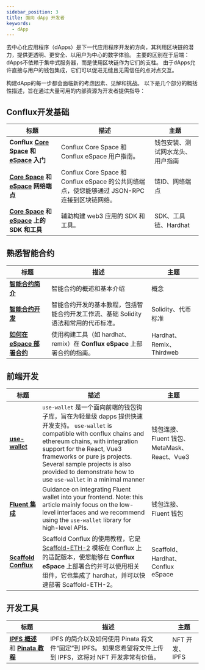 ```yaml
---
sidebar_position: 3
title: 面向 dApp 开发者
keywords:
  - dApp
---
```


去中心化应用程序（dApps）是下一代应用程序开发的方向，其利用区块链的潜力，提供更透明、更安全、以用户为中心的数字体验。 主要的区别在于后端：dApps不依赖于集中式服务器，而是使用区块链作为它们的支柱。 由于dApps允许直接与用户的钱包集成，它们可以促进无缝且无需信任的点对点交互。

构建dApp的每一步都会面临新的考虑因素、见解和挑战。 以下是几个部分的概括性描述，旨在通过大量可用的内部资源为开发者提供指导：

## Conflux开发基础

| 标题                                                                                                             | 描述                                                                    | 主题               |
| -------------------------------------------------------------------------------------------------------------- | --------------------------------------------------------------------- | ---------------- |
| **Conflux [Core Space](../core/getting-started/installing-a-wallet.md) 和 [eSpace](../espace/UserGuide.md) 入门** | Conflux Core Space 和 Conflux eSpace 用户指南。                             | 钱包安装、测试网水龙头、用户指南 |
| **[Core Space](../core/core-endpoints.md) 和 [eSpace](../espace/network-endpoints.md) 网络端点**                    | Conflux Core Space 和 Conflux eSpace 的公共网络端点，使您能够通过 JSON-RPC 连接到区块链网络。 | 链ID、网络端点         |
| **[Core Space](/docs/category/sdks-and-tools) 和 [eSpace](../espace/DeveloperQuickstart.md) 上的 SDK 和工具**        | 辅助构建 web3 应用的 SDK 和工具。                                                | SDK、工具链、Hardhat  |

## 熟悉智能合约

| 标题                                                           | 描述                                                    | 主题                      |
| ------------------------------------------------------------ | ----------------------------------------------------- | ----------------------- |
| [**智能合约简介**](../general/conflux-basics/contracts.md)         | 智能合约的概述和基本介绍                                          | 概念                      |
| [**智能合约开发**](/docs/category/smart-contracts)                 | 智能合约开发的基本教程，包括智能合约开发工作流、基础 Solidity 语法和常用的代币标准。       | Solidity、代币标准           |
| [**如何在 eSpace 部署合约**](/docs/category/how-to-deploy-contract) | 使用构建工具（如 hardhat、remix）在 **Conflux eSpace** 上部署合约的指南。 | Hardhat、Remix、Thirdweb  |

## 前端开发

| 标题                                                                  | 描述                                                                                                                                                                                                                                                                                                     | 主题                                 |
| ------------------------------------------------------------------- | ------------------------------------------------------------------------------------------------------------------------------------------------------------------------------------------------------------------------------------------------------------------------------------------------------ | ---------------------------------- |
| [**use-wallet**](../general/build/tools/use-wallet)                 | `use-wallet` 是一个面向前端的钱包钩子库，旨在为轻量级 dapps 提供快速开发支持。 `use-wallet` is compatible with conflux chains and ethereum chains, with integration support for the React, Vue3 frameworks or pure js projects. Several sample projects is also provided to demonstrate how to use `use-wallet` in a minimal manner | 钱包连接、Fluent 钱包、MetaMask、React、Vue3 |
| [**Fluent 集成**](../core/build/fluent.md)                            | Guidance on integrating Fluent wallet into your frontend. Note: this article mainly focus on the low-level interfaces and we recommend using the `use-wallet` library for high-level APIs.                                                                                                             | 钱包连接、Fluent 钱包                     |
| [**Scaffold Conflux**](../espace/tutorials/scaffoldCfx/scaffold.md) | Scaffold Conflux 的使用教程，它是 [Scaffold-ETH-2](https://scaffoldeth.io/) 模板在 Conflux 上的适配版本，使您能够在 **Conflux eSpace** 上部署合约并可以使用相关组件，它也集成了 hardhat，并可以快速部署 Scaffold-ETH-2。                                                                                                                                   | Scaffold、Hardhat、Conflux eSpace    |

## 开发工具

| 标题                                                                                              | 描述                                                                     | 主题          |
| ----------------------------------------------------------------------------------------------- | ---------------------------------------------------------------------- | ----------- |
| [**IPFS 概述**](../general/build/nfts/ipfs.md) 和 [**Pinata 教程**](../general/build/nfts/pinata.md) | IPFS 的简介以及如何使用 Pinata 将文件“固定”到 IPFS。 如果您希望将文件上传到 IPFS，这将对 NFT 开发非常有价值。 | NFT 开发、IPFS |
